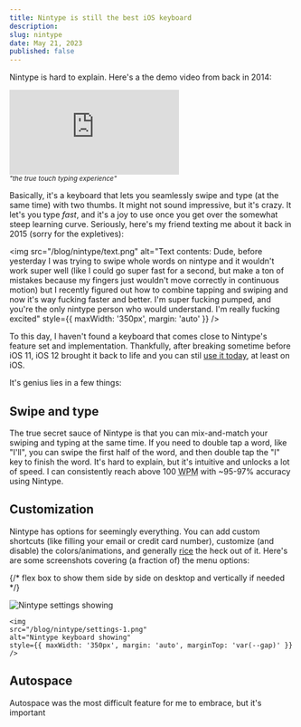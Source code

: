 ```yaml
---
title: Nintype is still the best iOS keyboard
description:
slug: nintype
date: May 21, 2023
published: false
---
```


Nintype is hard to explain. Here's a the demo video from back in 2014:

<div style={{ margin: 'auto', maxWidth: '500px', height: '300px' }}>
  <iframe
    style={{
      width: '100%',
      height: '100%',
    }}
    src="https://www.youtube.com/embed/M6DS9Gyf2LM"
    title="YouTube video player"
    frameBorder="0"
    allow="clipboard-write; encrypted-media; picture-in-picture; web-share"
    allowFullScreen
  ></iframe>
</div>
<small style={{ display: 'block', textAlign: 'center' }}>
  <i>"the true touch typing experience"</i>
</small>

Basically, it's a keyboard that lets you seamlessly swipe and type (at the same time) with two thumbs. It might not sound impressive, but it's crazy.
It let's you type _fast_, and it's a joy to use once you get over the somewhat steep learning curve. Seriously, here's my friend texting me about it back in 2015 (sorry for the expletives):

<img
  src="/blog/nintype/text.png"
  alt="Text contents: Dude, before yesterday I was trying to swipe whole words on nintype and it wouldn't work super well (like I could go super fast for a second, but make a ton of mistakes because my fingers just wouldn't move correctly in continuous motion) but I recently figured out how to combine tapping and swiping and now it's way fucking faster and better. I'm super fucking pumped, and you're the only nintype person who would understand.
I'm really fucking excited"
  style={{ maxWidth: '350px', margin: 'auto' }}
/>

To this day, I haven't found a keyboard that comes close to Nintype's feature set
and implementation. Thankfully, after breaking sometime before iOS 11, iOS 12 brought
it back to life and you can stil [use it today](https://apps.apple.com/us/app/nintype/id796959534), at least on iOS.

It's genius lies in a few things:

## Swipe and type

The true secret sauce of Nintype is that you can mix-and-match your swiping and typing at the same time. If you need to double tap a word, like "I'll", you can swipe the first half of the word, and then double tap the "l" key to finish the word.
It's hard to explain, but it's intuitive and unlocks a lot of speed. I can consistently reach above 100 <abbr title="words per minute">WPM</abbr> with ~95-97% accuracy using Nintype.

## Customization

Nintype has options for seemingly everything.
You can add custom shortcuts (like filling your email or credit card number), customize (and disable) the colors/animations, and generally [rice](https://www.reddit.com/r/unixporn/wiki/themeing/dictionary#wiki_rice) the heck out of it.
Here's are some screenshots covering (a fraction of) the menu options:

{/* flex box to show them side by side on desktop and vertically if needed */}

<div style={{ 
    display: 'flex',
    flexWrap: 'wrap',
    justifyContent: 'space-evenly',
    gap: 'var(--gap)',
    marginTop: 'var(--gap)',
    marginBottom: 'var(--gap)',
}}>
    <img
    src="/blog/nintype/settings.png"
    alt="Nintype settings showing"
    style={{ maxWidth: '350px', margin: 'auto' }}
    />

    <img
    src="/blog/nintype/settings-1.png"
    alt="Nintype keyboard showing"
    style={{ maxWidth: '350px', margin: 'auto', marginTop: 'var(--gap)' }}
    />

</div>

## Autospace

Autospace was the most difficult feature for me to embrace, but it's important
